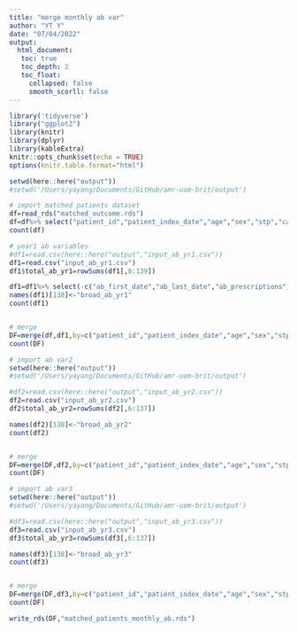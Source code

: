 ```yaml
---
title: "merge monthly ab var"
author: "YT Y"
date: "07/04/2022"
output: 
  html_document:
   toc: true
   toc_depth: 2
   toc_float:
     collapsed: false
     smooth_scorll: false
---
```


```r
library('tidyverse')
library("ggplot2")
library(knitr)
library(dplyr)
library(kableExtra)
knitr::opts_chunk$set(echo = TRUE)
options(knitr.table.format="html")


```


```r
setwd(here::here("output"))
#setwd('/Users/yayang/Documents/GitHub/amr-uom-brit/output')

# import matched patients dataset
df=read_rds("matched_outcome.rds")
df=df%>% select("patient_id","patient_index_date","age","sex","stp","case","subclass","total_ab")
count(df)

# year1 ab variables
#df1=read.csv(here::here("output","input_ab_yr1.csv"))
df1=read.csv("input_ab_yr1.csv")
df1$total_ab_yr1=rowSums(df1[,8:139])

df1=df1%>% select(-c("ab_first_date","ab_last_date","ab_prescriptions"))
names(df1)[138]<-"broad_ab_yr1"
count(df1)


# merge
DF=merge(df,df1,by=c("patient_id","patient_index_date","age","sex","stp"))
count(DF)

```

```r
# import ab var2
setwd(here::here("output"))
#setwd('/Users/yayang/Documents/GitHub/amr-uom-brit/output')

#df2=read.csv(here::here("output","input_ab_yr2.csv"))
df2=read.csv("input_ab_yr2.csv")
df2$total_ab_yr2=rowSums(df2[,6:137])

names(df2)[138]<-"broad_ab_yr2"
count(df2)


# merge
DF=merge(DF,df2,by=c("patient_id","patient_index_date","age","sex","stp"))
count(DF)

```

```r
# import ab var3
setwd(here::here("output"))
#setwd('/Users/yayang/Documents/GitHub/amr-uom-brit/output')

#df3=read.csv(here::here("output","input_ab_yr3.csv"))
df3=read.csv("input_ab_yr3.csv")
df3$total_ab_yr3=rowSums(df3[,6:137])

names(df3)[138]<-"broad_ab_yr3"
count(df3)


# merge
DF=merge(DF,df3,by=c("patient_id","patient_index_date","age","sex","stp"))
count(DF)

write_rds(DF,"matched_patients_monthly_ab.rds")
```

